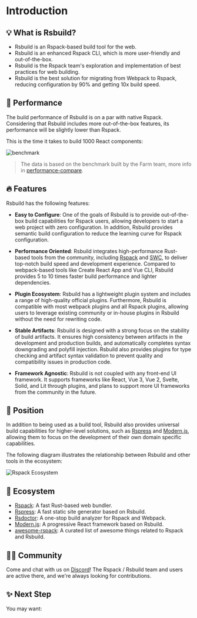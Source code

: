 # Introduction

## 💡 What is Rsbuild?

- Rsbuild is an Rspack-based build tool for the web.
- Rsbuild is an enhanced Rspack CLI, which is more user-friendly and out-of-the-box.
- Rsbuild is the Rspack team's exploration and implementation of best practices for web building.
- Rsbuild is the best solution for migrating from Webpack to Rspack, reducing configuration by 90% and getting 10x build speed.

## 🚀 Performance

The build performance of Rsbuild is on a par with native Rspack. Considering that Rsbuild includes more out-of-the-box features, its performance will be slightly lower than Rspack.

This is the time it takes to build 1000 React components:

![benchmark](https://lf3-static.bytednsdoc.com/obj/eden-cn/rjhwzy/ljhwZthlaukjlkulzlp/rsbuild/benchmark-12111918.png)

> The data is based on the benchmark built by the Farm team, more info in [performance-compare](https://github.com/rspack-contrib/performance-compare).

## 🔥 Features

Rsbuild has the following features:

- **Easy to Configure**: One of the goals of Rsbuild is to provide out-of-the-box build capabilities for Rspack users, allowing developers to start a web project with zero configuration. In addition, Rsbuild provides semantic build configuration to reduce the learning curve for Rspack configuration.

- **Performance Oriented**: Rsbuild integrates high-performance Rust-based tools from the community, including [Rspack](https://github.com/web-infra-dev/rspack) and [SWC](https://swc.rs/), to deliver top-notch build speed and development experience. Compared to webpack-based tools like Create React App and Vue CLI, Rsbuild provides 5 to 10 times faster build performance and lighter dependencies.

- **Plugin Ecosystem**: Rsbuild has a lightweight plugin system and includes a range of high-quality official plugins. Furthermore, Rsbuild is compatible with most webpack plugins and all Rspack plugins, allowing users to leverage existing community or in-house plugins in Rsbuild without the need for rewriting code.

- **Stable Artifacts**: Rsbuild is designed with a strong focus on the stability of build artifacts. It ensures high consistency between artifacts in the development and production builds, and automatically completes syntax downgrading and polyfill injection. Rsbuild also provides plugins for type checking and artifact syntax validation to prevent quality and compatibility issues in production code.

- **Framework Agnostic**: Rsbuild is not coupled with any front-end UI framework. It supports frameworks like React, Vue 3, Vue 2, Svelte, Solid, and Lit through plugins, and plans to support more UI frameworks from the community in the future.

## 🎯 Position

In addition to being used as a build tool, Rsbuild also provides universal build capabilities for higher-level solutions, such as [Rspress](https://github.com/web-infra-dev/rspress) and [Modern.js](https://github.com/web-infra-dev/modern.js), allowing them to focus on the development of their own domain specific capabilities.

The following diagram illustrates the relationship between Rsbuild and other tools in the ecosystem:

![Rspack Ecosystem](https://github.com/web-infra-dev/rsbuild/assets/7237365/1ec93ad6-b8b1-475b-963f-cba1e7d79dec)

## 🦀 Ecosystem

- [Rspack](https://github.com/web-infra-dev/rspack): A fast Rust-based web bundler.
- [Rspress](https://github.com/web-infra-dev/rspress): A fast static site generator based on Rsbuild.
- [Rsdoctor](https://github.com/web-infra-dev/rsdoctor): A one-stop build analyzer for Rspack and Webpack.
- [Modern.js](https://github.com/web-infra-dev/modern.js): A progressive React framework based on Rsbuild.
- [awesome-rspack](https://github.com/web-infra-dev/awesome-rspack): A curated list of awesome things related to Rspack and Rsbuild.

## 🧑‍💻 Community

Come and chat with us on [Discord](https://discord.gg/XsaKEEk4mW)! The Rspack / Rsbuild team and users are active there, and we're always looking for contributions.

## ✨ Next Step

You may want:


<NextSteps>
  <Step
    href="/guide/start/quick-start"
    title="Quick Start"
    description="Learn how to use Rsbuild"
  />
  <Step
    href="/guide/start/features"
    title="All Features"
    description="Learn all features of Rsbuild"
  />
  <Step
    href="/guide/basic/configure-rsbuild"
    title="Config"
    description="Learn how to configure Rsbuild"
  />
</NextSteps>
